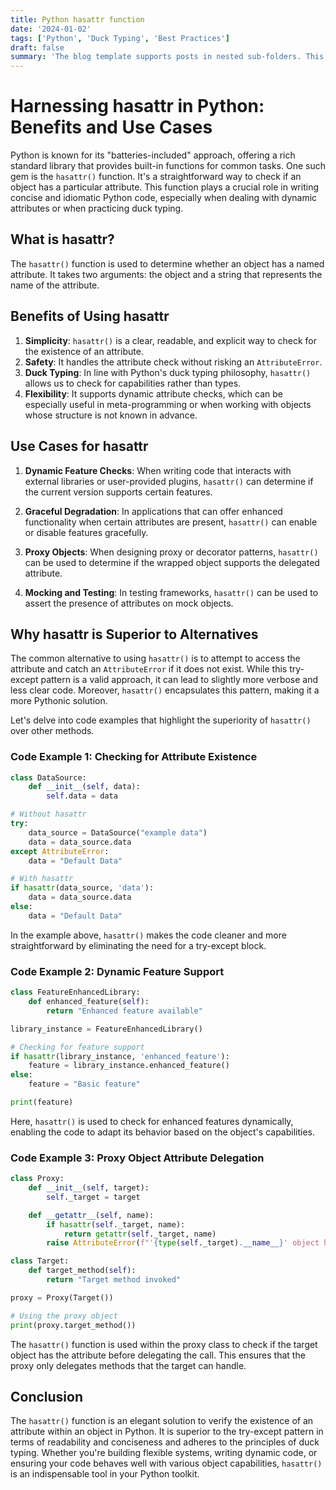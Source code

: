 ```yaml
---
title: Python hasattr function
date: '2024-01-02'
tags: ['Python', 'Duck Typing', 'Best Practices']
draft: false
summary: 'The blog template supports posts in nested sub-folders. This can be used to group posts of similar content e.g. a multi-part course. This post is itself an example of a nested route!'
---
```


# Harnessing hasattr in Python: Benefits and Use Cases

Python is known for its "batteries-included" approach, offering a rich standard library that provides built-in functions for common tasks. One such gem is the `hasattr()` function. It's a straightforward way to check if an object has a particular attribute. This function plays a crucial role in writing concise and idiomatic Python code, especially when dealing with dynamic attributes or when practicing duck typing.

## What is hasattr?

The `hasattr()` function is used to determine whether an object has a named attribute. It takes two arguments: the object and a string that represents the name of the attribute.

## Benefits of Using hasattr

1. **Simplicity**: `hasattr()` is a clear, readable, and explicit way to check for the existence of an attribute.
2. **Safety**: It handles the attribute check without risking an `AttributeError`.
3. **Duck Typing**: In line with Python's duck typing philosophy, `hasattr()` allows us to check for capabilities rather than types.
4. **Flexibility**: It supports dynamic attribute checks, which can be especially useful in meta-programming or when working with objects whose structure is not known in advance.

## Use Cases for hasattr

1. **Dynamic Feature Checks**: When writing code that interacts with external libraries or user-provided plugins, `hasattr()` can determine if the current version supports certain features.

2. **Graceful Degradation**: In applications that can offer enhanced functionality when certain attributes are present, `hasattr()` can enable or disable features gracefully.

3. **Proxy Objects**: When designing proxy or decorator patterns, `hasattr()` can be used to determine if the wrapped object supports the delegated attribute.

4. **Mocking and Testing**: In testing frameworks, `hasattr()` can be used to assert the presence of attributes on mock objects.

## Why hasattr is Superior to Alternatives

The common alternative to using `hasattr()` is to attempt to access the attribute and catch an `AttributeError` if it does not exist. While this try-except pattern is a valid approach, it can lead to slightly more verbose and less clear code. Moreover, `hasattr()` encapsulates this pattern, making it a more Pythonic solution.

Let's delve into code examples that highlight the superiority of `hasattr()` over other methods.

### Code Example 1: Checking for Attribute Existence

```python
class DataSource:
    def __init__(self, data):
        self.data = data

# Without hasattr
try:
    data_source = DataSource("example data")
    data = data_source.data
except AttributeError:
    data = "Default Data"

# With hasattr
if hasattr(data_source, 'data'):
    data = data_source.data
else:
    data = "Default Data"
```

In the example above, `hasattr()` makes the code cleaner and more straightforward by eliminating the need for a try-except block.

### Code Example 2: Dynamic Feature Support

```python
class FeatureEnhancedLibrary:
    def enhanced_feature(self):
        return "Enhanced feature available"

library_instance = FeatureEnhancedLibrary()

# Checking for feature support
if hasattr(library_instance, 'enhanced_feature'):
    feature = library_instance.enhanced_feature()
else:
    feature = "Basic feature"

print(feature)
```

Here, `hasattr()` is used to check for enhanced features dynamically, enabling the code to adapt its behavior based on the object's capabilities.

### Code Example 3: Proxy Object Attribute Delegation

```python
class Proxy:
    def __init__(self, target):
        self._target = target

    def __getattr__(self, name):
        if hasattr(self._target, name):
            return getattr(self._target, name)
        raise AttributeError(f"'{type(self._target).__name__}' object has no attribute '{name}'")

class Target:
    def target_method(self):
        return "Target method invoked"

proxy = Proxy(Target())

# Using the proxy object
print(proxy.target_method())
```

The `hasattr()` function is used within the proxy class to check if the target object has the attribute before delegating the call. This ensures that the proxy only delegates methods that the target can handle.

## Conclusion

The `hasattr()` function is an elegant solution to verify the existence of an attribute within an object in Python. It is superior to the try-except pattern in terms of readability and conciseness and adheres to the principles of duck typing. Whether you're building flexible systems, writing dynamic code, or ensuring your code behaves well with various object capabilities, `hasattr()` is an indispensable tool in your Python toolkit.
